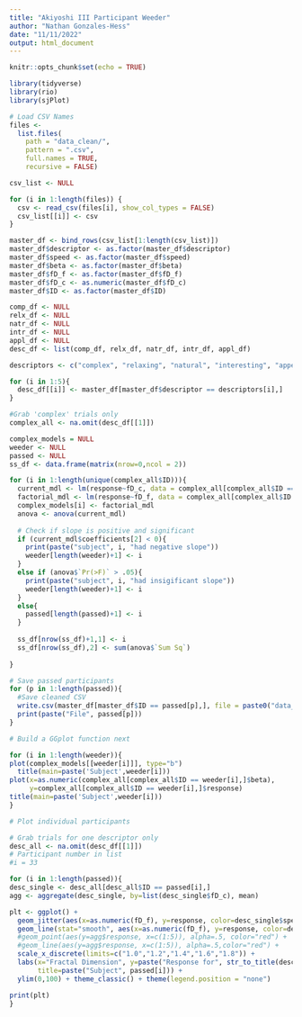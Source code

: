 ```yaml
---
title: "Akiyoshi III Participant Weeder"
author: "Nathan Gonzales-Hess"
date: "11/11/2022"
output: html_document
---
```


```r
knitr::opts_chunk$set(echo = TRUE)

library(tidyverse)
library(rio)
library(sjPlot)
```

```r
# Load CSV Names
files <-
  list.files(
    path = "data_clean/",
    pattern = ".csv",
    full.names = TRUE,
    recursive = FALSE)

csv_list <- NULL

for (i in 1:length(files)) {
  csv <- read_csv(files[i], show_col_types = FALSE)
  csv_list[[i]] <- csv
}
```

```r
master_df <- bind_rows(csv_list[1:length(csv_list)])
master_df$descriptor <- as.factor(master_df$descriptor)
master_df$speed <- as.factor(master_df$speed)
master_df$beta <- as.factor(master_df$beta)
master_df$fD_f <- as.factor(master_df$fD_f)
master_df$fD_c <- as.numeric(master_df$fD_c)
master_df$ID <- as.factor(master_df$ID)
```

```r
comp_df <- NULL
relx_df <- NULL
natr_df <- NULL
intr_df <- NULL
appl_df <- NULL
desc_df <- list(comp_df, relx_df, natr_df, intr_df, appl_df)

descriptors <- c("complex", "relaxing", "natural", "interesting", "appealing")

for (i in 1:5){
  desc_df[[i]] <- master_df[master_df$descriptor == descriptors[i],]
}
```


```r
#Grab 'complex' trials only
complex_all <- na.omit(desc_df[[1]])
```

```r
complex_models = NULL
weeder <- NULL
passed <- NULL
ss_df <- data.frame(matrix(nrow=0,ncol = 2))
```

```r
for (i in 1:length(unique(complex_all$ID))){
  current_mdl <- lm(response~fD_c, data = complex_all[complex_all$ID == i,])
  factorial_mdl <- lm(response~fD_f, data = complex_all[complex_all$ID == i,])
  complex_models[i] <- factorial_mdl
  anova <- anova(current_mdl)
  
  # Check if slope is positive and significant
  if (current_mdl$coefficients[2] < 0){
    print(paste("subject", i, "had negative slope"))
    weeder[length(weeder)+1] <- i
  }
  else if (anova$`Pr(>F)` > .05){
    print(paste("subject", i, "had insigificant slope"))
    weeder[length(weeder)+1] <- i
  }
  else{
    passed[length(passed)+1] <- i
  }
  
  ss_df[nrow(ss_df)+1,1] <- i
  ss_df[nrow(ss_df),2] <- sum(anova$`Sum Sq`)
  
}

```
```r
# Save passed participants
for (p in 1:length(passed)){
  #Save cleaned CSV
  write.csv(master_df[master_df$ID == passed[p],], file = paste0("data_passed/", passed[p], "_ak3.csv"), row.names = FALSE)
  print(paste("File", passed[p]))
}
```


```r
# Build a GGplot function next

for (i in 1:length(weeder)){
plot(complex_models[[weeder[i]]], type="b")
  title(main=paste('Subject',weeder[i]))
plot(x=as.numeric(complex_all[complex_all$ID == weeder[i],]$beta),
     y=complex_all[complex_all$ID == weeder[i],]$response)
title(main=paste('Subject',weeder[i]))
}
```


```r
# Plot individual participants 

# Grab trials for one descriptor only
desc_all <- na.omit(desc_df[[1]])
# Participant number in list
#i = 33

for (i in 1:length(passed)){
desc_single <- desc_all[desc_all$ID == passed[i],]
agg <- aggregate(desc_single, by=list(desc_single$fD_c), mean)

plt <- ggplot() +
  geom_jitter(aes(x=as.numeric(fD_f), y=response, color=desc_single$speed), width = 0.12, size=1, alpha=.3, data=desc_single) +  
  geom_line(stat="smooth", aes(x=as.numeric(fD_f), y=response, color=desc_single$speed), method = lm, data=desc_single, alpha=.9) +
  #geom_point(aes(y=agg$response, x=c(1:5)), alpha=.5, color="red") +
  #geom_line(aes(y=agg$response, x=c(1:5)), alpha=.5,color="red") +
  scale_x_discrete(limits=c("1.0","1.2","1.4","1.6","1.8")) +
  labs(x="Fractal Dimension", y=paste("Response for", str_to_title(desc_all$descriptor[1]), "Descriptor"),
       title=paste("Subject", passed[i])) +
  ylim(0,100) + theme_classic() + theme(legend.position = "none")

print(plt)
}
```
